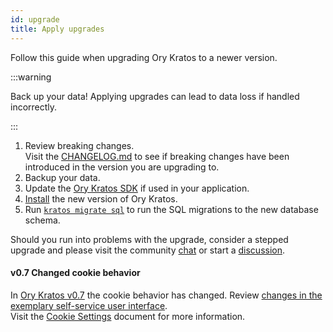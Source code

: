 ```yaml
---
id: upgrade
title: Apply upgrades
---
```


Follow this guide when upgrading Ory Kratos to a newer version.

:::warning

Back up your data! Applying upgrades can lead to data loss if handled incorrectly.

:::

1. Review breaking changes.  
   Visit the [CHANGELOG.md](https://github.com/ory/kratos/blob/master/CHANGELOG.md) to see if breaking changes have been
   introduced in the version you are upgrading to.
1. Backup your data.
1. Update the [Ory Kratos SDK](../sdk/01_overview.md) if used in your application.
1. [Install](../install.mdx) the new version of Ory Kratos.
1. Run [`kratos migrate sql`](../cli/kratos-migrate-sql.md) to run the SQL migrations to the new database schema.

Should you run into problems with the upgrade, consider a stepped upgrade and please visit the community
[chat](https://slack.ory.sh/) or start a [discussion](https://github.com/ory/kratos/discussions).

#### v0.7 Changed cookie behavior

In [Ory Kratos v0.7](https://github.com/ory/kratos/blob/v0.7.0-alpha.1/CHANGELOG.md#breaking-changes) the cookie behavior has
changed. Review
[changes in the exemplary self-service user interface](https://github.com/ory/kratos-selfservice-ui-node/commit/e7fa292968111e06401fcfc9b1dd0e8e285a4d87).  
Visit the [Cookie Settings](https://www.ory.sh/kratos/docs/guides/multi-domain-cookies/#cookies) document for more information.
